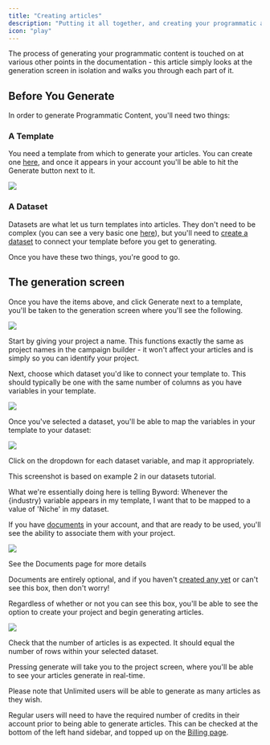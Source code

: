 ```yaml
---
title: "Creating articles"
description: "Putting it all together, and creating your programmatic articles"
icon: "play"
---
```


The process of generating your programmatic content is touched on at various other points in the documentation - this article simply looks at the generation screen in isolation and walks you through each part of it.

## Before You Generate

In order to generate Programmatic Content, you'll need two things:

### A Template

You need a template from which to generate your articles. You can create one [here](/templates), and once it appears in your account you'll be able to hit the Generate button next to it.

![](/images/Screenshot2025-03-12at10.41.45.png)

### A Dataset

Datasets are what let us turn templates into articles. They don't need to be complex (you can see a very basic one [here](/datasets)), but you'll need to [create a dataset](/datasets) to connect your template before you get to generating.

Once you have these two things, you're good to go.

## The generation screen

Once you have the items above, and click Generate next to a template, you'll be taken to the generation screen where you'll see the following.

![](/images/Screenshot2025-03-12at10.42.58.png)

Start by giving your project a name. This functions exactly the same as project names in the campaign builder - it won't affect your articles and is simply so you can identify your project.

Next, choose which dataset you'd like to connect your template to. This should typically be one with the same number of columns as you have variables in your template.

![](/images/Screenshot2025-03-12at10.43.46.png)

Once you've selected a dataset, you'll be able to map the variables in your template to your dataset:

![](/images/Screenshot2025-03-12at10.44.33.png)

Click on the dropdown for each dataset variable, and map it appropriately.

This screenshot is based on example 2 in our datasets tutorial.

What we're essentially doing here is telling Byword: Whenever the \{industry} variable appears in my template, I want that to be mapped to a value of 'Niche' in my dataset.&#x20;

If you have [documents](/basics/documents) in your account, and that are ready to be used, you'll see the ability to associate them with your project.

![](/images/Screenshot2025-03-12at10.45.44.png)

See the Documents page for more details

Documents are entirely optional, and if you haven't [created any yet](https://byword.ai/documents) or can't see this box, then don't worry!

Regardless of whether or not you can see this box, you'll be able to see the option to create your project and begin generating articles.

![](/images/Screenshot2025-03-12at10.46.54.png)

Check that the number of articles is as expected.
It should equal the number of rows within your selected dataset.

Pressing generate will take you to the project screen, where you'll be able to see your articles generate in real-time.

<Note>
  Please note that Unlimited users will be able to generate as many articles as they wish.

  Regular users will need to have the required number of credits in their account prior to being able to generate articles. This can be checked at the bottom of the left hand sidebar, and topped up on the [Billing page](/billing).
</Note>